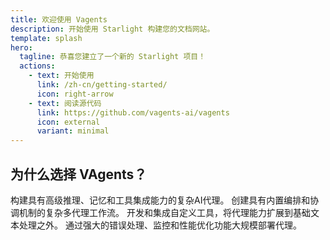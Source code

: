 ```yaml
---
title: 欢迎使用 Vagents
description: 开始使用 Starlight 构建您的文档网站。
template: splash
hero:
  tagline: 恭喜您建立了一个新的 Starlight 项目！
  actions:
    - text: 开始使用
      link: /zh-cn/getting-started/
      icon: right-arrow
    - text: 阅读源代码
      link: https://github.com/vagents-ai/vagents
      icon: external
      variant: minimal
---
```



## 为什么选择 VAgents？

<CardGrid stagger>
    <Card title="智能代理框架" icon="rocket">
        构建具有高级推理、记忆和工具集成能力的复杂AI代理。
    </Card>
    <Card title="工作流编排" icon="setting">
        创建具有内置编排和协调机制的复杂多代理工作流。
    </Card>
    <Card title="可扩展工具系统" icon="add-document">
        开发和集成自定义工具，将代理能力扩展到基础文本处理之外。
    </Card>
    <Card title="生产就绪" icon="approve-check">
        通过强大的错误处理、监控和性能优化功能大规模部署代理。
    </Card>
</CardGrid>
